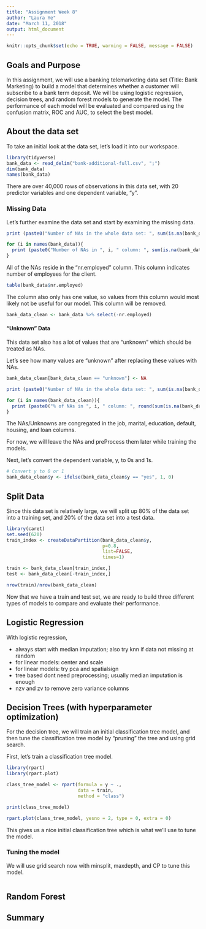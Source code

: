 ```yaml
---
title: "Assignment Week 8"
author: "Laura Ye"
date: "March 11, 2018"
output: html_document
---
```


```r
knitr::opts_chunk$set(echo = TRUE, warning = FALSE, message = FALSE)
```

## Goals and Purpose

In this assignment, we will use a banking telemarketing data set (Title: Bank Marketing) to build a model that determines whether a customer will subscribe to a bank term deposit. We will be using logistic regression, decision trees, and random forest models to generate the model. The performance of each model will be evaluated and compared using the confusion matrix, ROC and AUC, to select the best model.

## About the data set

To take an initial look at the data set, let's load it into our workspace.

```r
library(tidyverse)
bank_data <- read_delim("bank-additional-full.csv", ";")
dim(bank_data)
names(bank_data)
```

There are over 40,000 rows of observations in this data set, with 20 predictor variables and one dependent variable, "y".

### Missing Data

Let's further examine the data set and start by examining the missing data.

```r
print (paste0("Number of NAs in the whole data set: ", sum(is.na(bank_data))))

for (i in names(bank_data)){
  print (paste0("Number of NAs in ", i, " column: ", sum(is.na(bank_data %>% select(i)))))
}
```

All of the NAs reside in the "nr.employed" column. This column indicates number of employees for the client.

```r
table(bank_data$nr.employed)
```

The column also only has one value, so values from this column would most likely not be useful for our model. This column will be removed.

```r
bank_data_clean <- bank_data %>% select(-nr.employed)
```

#### "Unknown" Data

This data set also has a lot of values that are "unknown" which should be treated as NAs.

Let's see how many values are "unknown" after replacing these values with NAs.

```r
bank_data_clean[bank_data_clean == "unknown"] <- NA

print (paste0("Number of NAs in the whole data set: ", sum(is.na(bank_data_clean))))

for (i in names(bank_data_clean)){
  print (paste0("% of NAs in ", i, " column: ", round(sum(is.na(bank_data_clean %>% select(i)))/nrow(bank_data_clean)*100, 1)))
}
```

The NAs/Unknowns are congregated in the job, marital, education, default, housing, and loan columns.

For now, we will leave the NAs and preProcess them later while training the models.

Next, let's convert the dependent variable, y, to 0s and 1s.

```r
# Convert y to 0 or 1
bank_data_clean$y <- ifelse(bank_data_clean$y == "yes", 1, 0)
```

## Split Data

Since this data set is relatively large, we will split up 80% of the data set into a training set, and 20% of the data set into a test data.

```r
library(caret)
set.seed(620)
train_index <- createDataPartition(bank_data_clean$y,
                                   p=0.8,
                                   list=FALSE,
                                   times=1)

train <- bank_data_clean[train_index,]
test <- bank_data_clean[-train_index,]

nrow(train)/nrow(bank_data_clean)
```

Now that we have a train and test set, we are ready to build three different types of models to compare and evaluate their performance.

## Logistic Regression

With logistic regression,

- always start with median imputation; also try knn if data not missing at random
- for linear models: center and scale
- for linear models: try pca and spatialsign
- tree based dont need preprocessing; usually median imputation is enough
- nzv and zv to remove zero variance columns

## Decision Trees (with hyperparameter optimization)

For the decision tree, we will train an initial classification tree model, and then tune the classification tree model by "pruning" the tree and using grid search.

First, let's train a classification tree model.

```r
library(rpart)
library(rpart.plot)

class_tree_model <- rpart(formula = y ~ .,
                          data = train,
                          method = "class")

print(class_tree_model)

rpart.plot(class_tree_model, yesno = 2, type = 0, extra = 0)
```

This gives us a nice initial classification tree which is what we'll use to tune the model.

### Tuning the model

We will use grid search now with minsplit, maxdepth, and CP to tune this model.

```r

```

## Random Forest



## Summary
